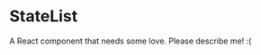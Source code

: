 
<Meta title="@flapjs/modules/fa/drawer/overview/definition/StateList"
    component={StateList}/>

# StateList

A React component that needs some love. Please describe me! :(

<Props of={StateList}/>

